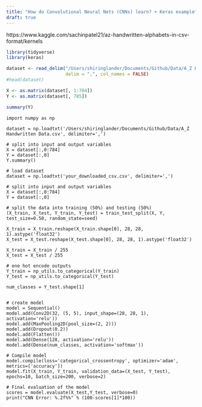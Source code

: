 ```yaml
---
title: "How do Convolutional Neural Nets (CNNs) learn? + Keras example"
draft: true
---
```


https://www.kaggle.com/sachinpatel21/az-handwritten-alphabets-in-csv-format/kernels

```r
library(tidyverse)
library(keras)
```

```r
dataset <- read_delim("/Users/shiringlander/Documents/Github/Data/A_Z Handwritten Data.csv",
                      delim = ",", col_names = FALSE)
#head(dataset)
```

```r
X <- as.matrix(dataset[, 1:784])
Y <- as.matrix(dataset[, 785])
```

```r
summary(Y)
```

```{}
import numpy as np

dataset = np.loadtxt('/Users/shiringlander/Documents/Github/Data/A_Z Handwritten Data.csv', delimiter=',')

# split into input and output variables
X = dataset[:,0:784]
Y = dataset[:,0]
Y.summary()
```

```{}
# load dataset
dataset = np.loadtxt('your_downloaded_csv.csv', delimiter=',')

# split into input and output variables
X = dataset[:,0:784]
Y = dataset[:,0]

# split the data into training (50%) and testing (50%)
(X_train, X_test, Y_train, Y_test) = train_test_split(X, Y, test_size=0.50, random_state=seed)

X_train = X_train.reshape(X_train.shape[0], 28, 28, 1).astype('float32')
X_test = X_test.reshape(X_test.shape[0], 28, 28, 1).astype('float32')

X_train = X_train / 255
X_test = X_test / 255

# one hot encode outputs
Y_train = np_utils.to_categorical(Y_train)
Y_test = np_utils.to_categorical(Y_test)

num_classes = Y_test.shape[1]


# create model
model = Sequential()
model.add(Conv2D(32, (5, 5), input_shape=(28, 28, 1), activation='relu'))
model.add(MaxPooling2D(pool_size=(2, 2)))
model.add(Dropout(0.2))
model.add(Flatten())
model.add(Dense(128, activation='relu'))
model.add(Dense(num_classes, activation='softmax'))

# Compile model
model.compile(loss='categorical_crossentropy', optimizer='adam', metrics=['accuracy'])
model.fit(X_train, Y_train, validation_data=(X_test, Y_test), epochs=10, batch_size=200, verbose=2)

# Final evaluation of the model
scores = model.evaluate(X_test,Y_test, verbose=0)
print("CNN Error: %.2f%%" % (100-scores[1]*100))

```

